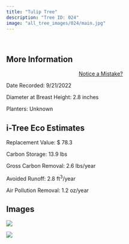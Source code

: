 ```yaml
---
title: "Tulip Tree"
description: "Tree ID: 024"
image: "all_tree_images/024/main.jpg"
---
```


<br>

## **More Information**
::: column-margin
<center><a class="button" href="https://forms.gle/W6f5nwYxrM33hF4f7">Notice a Mistake?</a></center>
:::


Date Recorded:  9/21/2022

Diameter at Breast Height:  2.8  inches

Planters:  Unknown

## **i-Tree Eco Estimates**


 Replacement Value: $ 78.3

 Carbon Storage:  13.9  lbs

 Gross Carbon Removal:  2.6  lbs/year

 Avoided Runoff:  2.8  ft<sup>3</sup>/year

 Air Pollution Removal:  1.2  oz/year

## **Images**


 ![](all_tree_images/024/IMG_6393.jpg)

 ![](all_tree_images/024/main.jpg)
